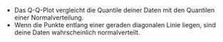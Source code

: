 - Das Q-Q-Plot vergleicht die Quantile deiner Daten mit den Quantilen einer Normalverteilung.  
- Wenn die Punkte entlang einer geraden diagonalen Linie liegen, sind deine Daten wahrscheinlich normalverteilt.

